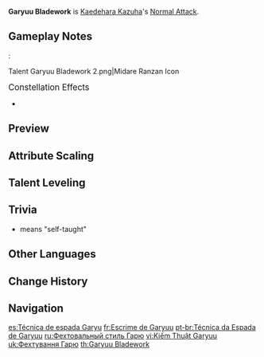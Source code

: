 {{Talent Infobox
|image         = Talent Garyuu Bladework.png
|character     = Kaedehara Kazuha
|type          = Normal Attack
|info          = '''Normal Attack'''<br />Perform up to 5 rapid strikes.<br /><br />'''Charged Attack'''<br />Consumes a certain amount of Stamina to unleash 2 rapid sword strikes.<br /><br />'''Plunging Attack'''<br />Plunges from mid-air to strike the ground below, damaging opponents along the path and dealing [[AoE]] DMG upon impact. If this Plunging Attack is triggered by [[Chihayaburu]], it will be converted to Plunging Attack: Midare Ranzan.<br /><br />'''Plunging Attack: Midare Ranzan'''<br />When a Plunging Attack is performed using the effects of the Elemental Skill Chihayaburu, Plunging Attack DMG is converted to {{Color|Anemo DMG}} and will create a small wind tunnel via a secret blade technique that pulls in nearby objects and opponents.
|hit1          = 45%–96.1%
|hit2          = 45.2%–96.7%
|hit3          = 25.8 + 31%–55.1+66.2%
|hit4          = 60.7%–129.7%
|hit5          = 25.4%–54.2% (×3)
|charged       = 43+74.6%–91.9+159.5%
|chargedStamina= 20
|plunge        = 81.8%–173.2%
|plungeLow     = 164%–346%
|plungeHigh    = 204%–433%
|scale_att1    = ATK
|utility1      = Vacuum Field
}}
'''Garyuu Bladework''' is [[Kaedehara Kazuha]]'s [[Normal Attack]].

==Gameplay Notes==
:<gallery hideaddbutton="true" captionalign="center" widths="100">
Talent Garyuu Bladework 2.png|Midare Ranzan Icon
</gallery>

;<big>Constellation Effects</big>
*{{TalentNote|constellation|6|Crimson Momiji}}

==Preview==
{{Preview
|file1=Garyuu Bladework Normal Preview
|caption1=Normal Attack

|file2=Garyuu Bladework Charged Preview
|caption2=Charged Attack

|file3=Garyuu Bladework Plunge Preview
|caption3=Plunge Attack
}}

{{Clr}}
==Attribute Scaling==
{{Talent Scaling
|talentType=Normal Attack
|levels=11
|order=hit1,hit2,hit3,hit4,hit5,charged_title,charged,stamina,plunge_title,plunge,plungelow,plungehigh
|titles=1-Hit DMG (%),2-Hit DMG (%),3-Hit DMG (%),4-Hit DMG (%),5-Hit DMG (%),Charged Attack,Charged Attack DMG (%),Charged Attack Stamina Cost,Plunging Attack,Plunge DMG (%),Low Plunge DMG (%),High Plunge DMG (%)
|hit1_1=44.98
|hit1_2=48.64
|hit1_3=52.3
|hit1_4=57.53
|hit1_5=61.19
|hit1_6=65.38
|hit1_7=71.13
|hit1_8=76.88
|hit1_9=82.63
|hit1_10=88.91
|hit1_11=96.1
|hit2_1=45.24
|hit2_2=48.92
|hit2_3=52.6
|hit2_4=57.86
|hit2_5=61.54
|hit2_6=65.75
|hit2_7=71.54
|hit2_8=77.32
|hit2_9=83.11
|hit2_10=89.42
|hit2_11=96.65
|hit3_1=25.8+30.96
|hit3_2=27.9+33.48
|hit3_3=30+36
|hit3_4=33+39.6
|hit3_5=35.1+42.12
|hit3_6=37.5+45
|hit3_7=40.8+48.96
|hit3_8=44.1+52.92
|hit3_9=47.4+56.88
|hit3_10=51+61.2
|hit3_11=55.13+66.15
|hit4_1=60.72
|hit4_2=65.66
|hit4_3=70.6
|hit4_4=77.66
|hit4_5=82.6
|hit4_6=88.25
|hit4_7=96.02
|hit4_8=103.78
|hit4_9=111.55
|hit4_10=120.02
|hit4_11=129.73
|hit5_1=25.37×3
|hit5_2=27.43×3
|hit5_3=29.5×3
|hit5_4=32.45×3
|hit5_5=34.52×3
|hit5_6=36.88×3
|hit5_7=40.12×3
|hit5_8=43.36×3
|hit5_9=46.61×3
|hit5_10=50.15×3
|hit5_11=54.21×3
|charged_1=43+74.65
|charged_2=46.5+80.72
|charged_3=50+86.8
|charged_4=55+95.48
|charged_5=58.5+101.56
|charged_6=62.5+108.5
|charged_7=68+118.05
|charged_8=73.5+127.6
|charged_9=79+137.14
|charged_10=85+147.56
|charged_11=91.88+159.5
|stamina=20
|plunge_1=81.83
|plunge_2=88.49
|plunge_3=95.16
|plunge_4=104.67
|plunge_5=111.33
|plunge_6=118.94
|plunge_7=129.41
|plunge_8=139.88
|plunge_9=150.35
|plunge_10=161.76
|plunge_11=173.18
|plungelow_1=163.63
|plungelow_2=176.95
|plungelow_3=190.27
|plungelow_4=209.3
|plungelow_5=222.62
|plungelow_6=237.84
|plungelow_7=258.77
|plungelow_8=279.7
|plungelow_9=300.63
|plungelow_10=323.46
|plungelow_11=346.29
|plungehigh_1=204.39
|plungehigh_2=221.02
|plungehigh_3=237.66
|plungehigh_4=261.42
|plungehigh_5=278.06
|plungehigh_6=297.07
|plungehigh_7=323.21
|plungehigh_8=349.36
|plungehigh_9=375.5
|plungehigh_10=404.02
|plungehigh_11=432.54
}}

==Talent Leveling==
{{Talent Upgrade|Kaedehara Kazuha}}

==Trivia==
* {{Lang|Garyuu|ja=我流}} means "self-taught"

==Other Languages==
{{Other Languages
|en      = Garyuu Bladework
|zhs     = 我流剑术
|zhs_rm  = Wǒliú Jiànshù
|zht     = 我流劍術
|zht_rm  = Wǒliú Jiànshù
|zh_tl   = Self-Taught Bladework
|ja      = 我流剣術
|ja_rm   = Garyuu Kenjutsu
|ja_tl   = Self-Taught Bladework
|ko      = 아류 검술
|ko_rm   = Aryu Geomsul
|ko_tl   = Self-Taught Bladework
|es      = Técnica de espada Garyuu
|es_tl   = Garyuu Sword Technique
|fr      = Escrime de Garyuu
|fr_tl   = Garyuu Fencing
|ru      = Фехтовальный стиль Гарю
|ru_tl   = 
|th      = Garyuu Bladework
|vi      = Kiếm Thuật Garyuu
|vi_tl   = 
|de      = Garyuu-Schwertkunst
|de_tl   = Garyuu-Swordart
|id      = Garyuu Bladework
|pt      = Técnica da Espada de Garyuu
|pt_tl   = Garyuu Sword Technique
}}

==Change History==
{{Change History|1.6}}

==Navigation==
{{Talent Navbox|Kaedehara Kazuha}}

[[es:Técnica de espada Garyu]]
[[fr:Escrime de Garyuu]]
[[pt-br:Técnica da Espada de Garyuu]]
[[ru:Фехтовальный стиль Гарю]]
[[vi:Kiếm Thuật Garyuu]]
[[uk:Фехтування Гарю]]
[[th:Garyuu Bladework]]